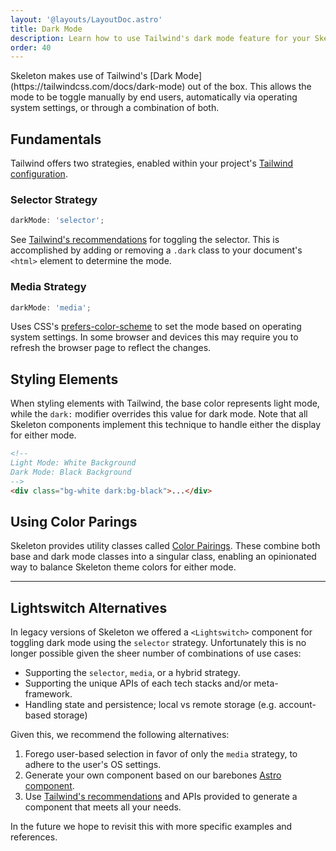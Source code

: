 ```yaml
---
layout: '@layouts/LayoutDoc.astro'
title: Dark Mode
description: Learn how to use Tailwind's dark mode feature for your Skeleton project.
order: 40
---
```



<p class="text-xl">
	Skeleton makes use of Tailwind's [Dark Mode](https://tailwindcss.com/docs/dark-mode) out of the box. This allows the mode to be toggle
	manually by end users, automatically via operating system settings, or through a combination of both.
</p>

## Fundamentals

Tailwind offers two strategies, enabled within your project's [Tailwind configuration](https://tailwindcss.com/docs/dark-mode).

### Selector Strategy

```ts
darkMode: 'selector';
```

See [Tailwind's recommendations](https://tailwindcss.com/docs/dark-mode#toggling-dark-mode-manually) for toggling the selector. This is accomplished by adding or removing a `.dark` class to your document's `<html>` element to determine the mode.

### Media Strategy

```ts
darkMode: 'media';
```

Uses CSS's [prefers-color-scheme](https://developer.mozilla.org/en-US/docs/Web/CSS/@media/prefers-color-scheme) to set the mode based on operating system settings. In some browser and devices this may require you to refresh the browser page to reflect the changes.

## Styling Elements

When styling elements with Tailwind, the base color represents light mode, while the `dark:` modifier overrides this value for dark mode. Note that all Skeleton components implement this technique to handle either the display for either mode.

```html
<!--
Light Mode: White Background
Dark Mode: Black Background
-->
<div class="bg-white dark:bg-black">...</div>
```

## Using Color Parings

Skeleton provides utility classes called [Color Pairings](/docs/design/colors#color-pairings). These combine both base and dark mode classes into a singular class, enabling an opinionated way to balance Skeleton theme colors for either mode.

---

## Lightswitch Alternatives

In legacy versions of Skeleton we offered a `<Lightswitch>` component for toggling dark mode using the `selector` strategy. Unfortunately this is no longer possible given the sheer number of combinations of use cases:

- Supporting the `selector`, `media`, or a hybrid strategy.
- Supporting the unique APIs of each tech stacks and/or meta-framework.
- Handling state and persistence; local vs remote storage (e.g. account-based storage)

Given this, we recommend the following alternatives:

1. Forego user-based selection in favor of only the `media` strategy, to adhere to the user's OS settings.
2. Generate your own component based on our barebones [Astro component](https://github.com/skeletonlabs/skeleton/blob/next/sites/next.skeleton.dev/src/components/docs/Lightswitch.astro).
3. Use [Tailwind's recommendations](https://tailwindcss.com/docs/dark-mode#supporting-system-preference-and-manual-selection) and APIs provided to generate a component that meets all your needs.

In the future we hope to revisit this with more specific examples and references.
